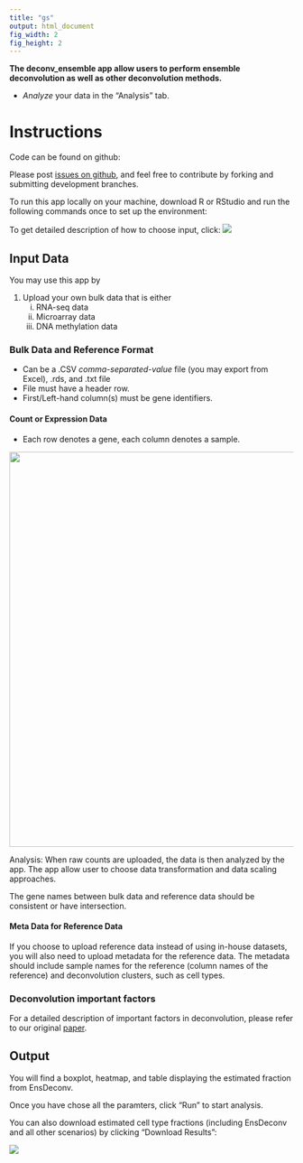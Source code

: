 ```yaml
---
title: "gs"
output: html_document
fig_width: 2
fig_height: 2
---
```



**The deconv_ensemble app allow users to perform ensemble deconvolution as well as other deconvolution methods.**

- *Analyze* your data in the "Analysis" tab.

# Instructions


Code can be found on github: 

Please post [issues on github](https://github.com/randel/EnsDeconv), and feel free to contribute by forking and submitting development branches.

To run this app locally on your machine, download R or RStudio and run the following commands once to set up the environment:

To get detailed description of how to choose input, click:
![](../figs/help.png)



## Input Data 

You may use this app by

1. Upload your own bulk data that is either
    i. RNA-seq data 
    ii. Microarray data
    iii. DNA methylation data

### Bulk Data and Reference Format 

- Can be a .CSV *comma-separated-value* file (you may export from Excel), .rds, and .txt file
- File must have a header row.
- First/Left-hand column(s) must be gene identifiers.


#### Count or Expression Data

- Each row denotes a gene, each column denotes a sample.

<img src="../figs/bulk_example.png" width="700">

Analysis: When raw counts are uploaded, the data is then analyzed by the app. The app allow user to choose data transformation and data scaling approaches.

The gene names between bulk data and reference data should be consistent or have intersection.

#### Meta Data for Reference Data
If you choose to upload reference data instead of using in-house datasets, you will also need to upload metadata for the reference data. The metadata should include sample names for the reference (column names of the reference) and deconvolution clusters, such as cell types.

### Deconvolution important factors
For a detailed description of important factors in deconvolution, please refer to our original [paper](https://academic.oup.com/bioinformatics/article-abstract/38/11/3004/6570586?redirectedFrom=fulltext).


## Output 
You will find a boxplot, heatmap, and table displaying the estimated fraction from EnsDeconv.

Once you have chose all the paramters, click "Run" to start analysis.

You can also download estimated cell type fractions (including EnsDeconv and all other scenarios) by clicking “Download Results”:



![](../figs/download.png)



